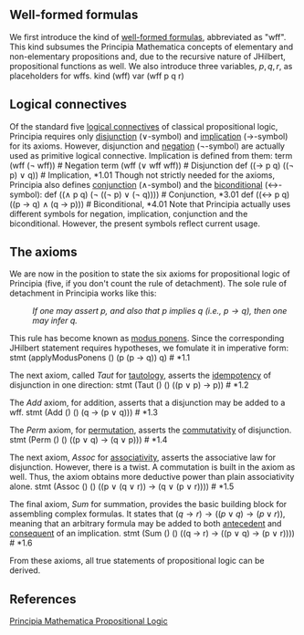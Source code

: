 {{header
 | title    = Principia Mathematica
 | subtitle = Propositional Logic
 | left     = 
 | right    = 
 | shortcut = 
 | notes    = This interface defines the "primitive ideas" (axioms) making up the propositional logic part of the [[w:Principia Mathematica|Principia Mathematica]]<ref>{{sc|A. Whitehead, B. Russell}}, Principia Mathematica, ''Cambridge University Press'', 1910.</ref>.
}}
{{modules
| parameters = ''none''
| importedby = [[Principia Mathematica propositional logic]]
| exportedby = 
[[Nicod's reduction of Principia Mathematica]]<br />
[[Standard axioms imply Principia Mathematica axioms]]
}}


== Well-formed formulas ==

We first introduce the kind of [[w:well-formed formula|well-formed formula]]s, abbreviated as "wff". This kind subsumes the Principia Mathematica concepts of elementary and non-elementary propositions and, due to the recursive nature of JHilbert, propositional functions as well. We also introduce three variables, <math>p,q,r</math>, as placeholders for wffs.
<jh>
kind (wff)
var (wff p q r)
</jh>

== Logical connectives ==

Of the standard five [[w:logical connective|logical connective]]s of classical propositional logic, Principia requires only [[w:disjunction|disjunction]] (<math>\vee</math>-symbol) and [[w:implication|implication]] (<math>\rightarrow</math>-symbol) for its axioms. However, disjunction and [[w:negation|negation]] (<math>\neg</math>-symbol) are actually used as primitive logical connective. Implication is defined from them:
<jh>
term (wff (¬ wff)) # Negation
term (wff (∨ wff wff)) # Disjunction
def ((→ p q) ((¬ p) ∨ q)) # Implication, *1.01
</jh>
Though not strictly needed for the axioms, Principia also defines [[w:logical conjunction|conjunction]] (<math>\wedge</math>-symbol) and the [[w:biconditional|biconditional]] (<math>\leftrightarrow</math>-symbol):
<jh>
def ((∧ p q) (¬ ((¬ p) ∨ (¬ q)))) # Conjunction, *3.01
def ((↔ p q) ((p → q) ∧ (q → p))) # Biconditional, *4.01
</jh>
Note that Principia actually uses different symbols for negation, implication, conjunction and the biconditional. However, the present symbols reflect current usage.

== The axioms ==

We are now in the position to state the six axioms for propositional logic of Principia (five, if you don't count the rule of detachment). The sole rule of detachment in Principia works like this:
:''If one may assert <math>p</math>, and also that <math>p</math> implies <math>q</math> (i.e., <math>p\rightarrow q</math>), then one may infer <math>q</math>.''
This rule has become known as [[w:modus ponens|modus ponens]]. Since the corresponding JHilbert statement requires hypotheses, we fomulate it in imperative form:
<jh>
stmt (applyModusPonens () (p (p → q)) q) # *1.1
</jh>

The next axiom, called ''Taut'' for [[w:tautology (logic)|tautology]], asserts the [[w:idempotency|idempotency]] of disjunction in one direction:
<jh>
stmt (Taut () () ((p ∨ p) → p)) # *1.2
</jh>

The ''Add'' axiom, for addition, asserts that a disjunction may be added to a wff.
<jh>
stmt (Add () () (q → (p ∨ q))) # *1.3
</jh>

The ''Perm'' axiom, for [[w:permutation|permutation]], asserts the [[w:commutativity|commutativity]] of disjunction.
<jh>
stmt (Perm () () ((p ∨ q) → (q ∨ p))) # *1.4
</jh>

The next axiom, ''Assoc'' for [[w:associativity|associativity]], asserts the associative law for disjunction. However, there is a twist. A commutation is built in the axiom as well. Thus, the axiom obtains more deductive power than plain associativity alone.
<jh>
stmt (Assoc () () ((p ∨ (q ∨ r)) → (q ∨ (p ∨ r)))) # *1.5
</jh>

The final axiom, ''Sum'' for summation, provides the basic building block for assembling complex formulas. It states that <math>(q\rightarrow r)\rightarrow((p\vee q)\rightarrow(p\vee r))</math>, meaning that an arbitrary formula may be added to both [[w:antecedent (logic)|antecedent]] and [[w:consequent|consequent]] of an implication.
<jh>
stmt (Sum () () ((q → r) → ((p ∨ q) → (p ∨ r)))) # *1.6
</jh>

From these axioms, all true statements of propositional logic can be derived.

== References ==

<references />

[[Category:Classical propositional logic|Principia Mathematica Propositional Logic]]

